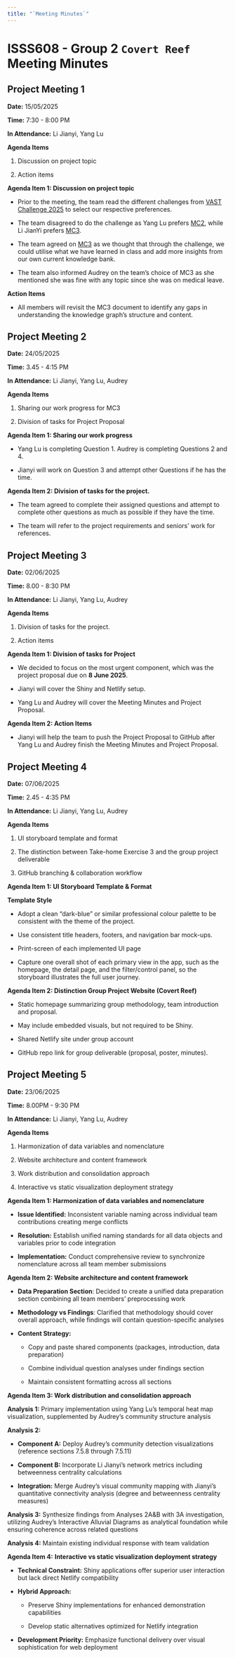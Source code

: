 ```yaml
---
title: "`Meeting Minutes`"
---
```


# **ISSS608 - Group 2 `Covert Reef` Meeting Minutes**

## **Project Meeting 1**

**Date:** 15/05/2025 

**Time:** 7:30 - 8:00 PM

**In Attendance:** Li Jianyi, Yang Lu 

**Agenda Items** 

1.  Discussion on project topic 

<!-- -->

2.  Action items 

**Agenda Item 1: Discussion on project topic** 

-   Prior to the meeting, the team read the different challenges from [VAST Challenge 2025](https://ieeevis.org/year/2025/welcome) to select our respective preferences.  

<!-- -->

-   The team disagreed to do the challenge as Yang Lu prefers [MC2](https://vast-challenge.github.io/2025/MC2.html), while Li JianYi prefers [MC3](https://vast-challenge.github.io/2024/MC3.html). 

<!-- -->

-   The team agreed on [MC3](https://vast-challenge.github.io/2025/MC3.html) as we thought that through the challenge, we could utilise what we have learned in class and add more insights from our own current knowledge bank. 

<!-- -->

-   The team also informed Audrey on the team’s choice of MC3 as she mentioned she was fine with any topic since she was on medical leave. 

**Action Items** 

-   All members will revisit the MC3 document to identify any gaps in understanding the knowledge graph’s structure and content. 

## **Project Meeting 2** 

**Date:** 24/05/2025 

**Time:** 3.45 - 4:15 PM 

**In Attendance:** Li Jianyi, Yang Lu, Audrey 

**Agenda Items** 

1.  Sharing our work progress for MC3 

<!-- -->

2.  Division of tasks for Project Proposal 

**Agenda Item 1: Sharing our work progress** 

-   Yang Lu is completing Question 1. Audrey is completing Questions 2 and 4.  

<!-- -->

-   Jianyi will work on Question 3 and attempt other Questions if he has the time.  

**Agenda Item 2: Division of tasks for the project.** 

-   The team agreed to complete their assigned questions and attempt to complete other questions as much as possible if they have the time. 

<!-- -->

-   The team will refer to the project requirements and seniors’ work for references.

## **Project Meeting 3** 

**Date:** 02/06/2025 

**Time:** 8.00 - 8:30 PM 

**In Attendance:** Li Jianyi, Yang Lu, Audrey 

**Agenda Items** 

1.  Division of tasks for the project. 

<!-- -->

2.  Action items 

**Agenda Item 1: Division of tasks for Project** 

-   We decided to focus on the most urgent component, which was the project proposal due on **8 June 2025**.  

<!-- -->

-   Jianyi will cover the Shiny and Netlify setup. 

<!-- -->

-   Yang Lu and Audrey will cover the Meeting Minutes and Project Proposal. 

**Agenda Item 2: Action Items** 

-   Jianyi will help the team to push the Project Proposal to GitHub after Yang Lu and Audrey finish the Meeting Minutes and Project Proposal. 

## **Project Meeting 4**

**Date:** 07/06/2025 

**Time:** 2.45 - 4:35 PM 

**In Attendance:** Li Jianyi, Yang Lu, Audrey 

**Agenda Items**

1.  UI storyboard template and format

2.  The distinction between Take-home Exercise 3 and the group project deliverable

3.  GitHub branching & collaboration workflow

**Agenda Item 1: UI Storyboard Template & Format**

**Template Style**

-   Adopt a clean “dark-blue” or similar professional colour palette to be consistent with the theme of the project.

-   Use consistent title headers, footers, and navigation bar mock-ups.

-   Print-screen of each implemented UI page

-   Capture one overall shot of each primary view in the app, such as the homepage, the detail page, and the filter/control panel, so the storyboard illustrates the full user journey.

**Agenda Item 2: Distinction Group Project Website (Covert Reef)**

-   Static homepage summarizing group methodology, team introduction and proposal.

-   May include embedded visuals, but not required to be Shiny.

-   Shared Netlify site under group account

-   GitHub repo link for group deliverable (proposal, poster, minutes).

## **Project Meeting 5**

**Date:** 23/06/2025 

**Time:** 8.00PM - 9:30 PM 

**In Attendance:** Li Jianyi, Yang Lu, Audrey 

**Agenda Items**

1.  Harmonization of data variables and nomenclature

2.  Website architecture and content framework

3.  Work distribution and consolidation approach

4.  Interactive vs static visualization deployment strategy

**Agenda Item 1: Harmonization of data variables and nomenclature**

-   **Issue Identified:** Inconsistent variable naming across individual team contributions creating merge conflicts

<!-- -->

-   **Resolution:** Establish unified naming standards for all data objects and variables prior to code integration

<!-- -->

-   **Implementation:** Conduct comprehensive review to synchronize nomenclature across all team member submissions

**Agenda Item 2: Website architecture and content framework**

-   **Data Preparation Section**: Decided to create a unified data preparation section combining all team members' preprocessing work

-   **Methodology vs Findings**: Clarified that methodology should cover overall approach, while findings will contain question-specific analyses

-   **Content Strategy:**

    -   Copy and paste shared components (packages, introduction, data preparation)

    -   Combine individual question analyses under findings section

    -   Maintain consistent formatting across all sections

**Agenda Item 3: Work distribution and consolidation approach**

**Analysis 1:** Primary implementation using Yang Lu's temporal heat map visualization, supplemented by Audrey's community structure analysis

**Analysis 2:**

-   **Component A:** Deploy Audrey's community detection visualizations (reference sections 7.5.8 through 7.5.11)

-   **Component B:** Incorporate Li Jianyi's network metrics including betweenness centrality calculations

-   **Integration:** Merge Audrey's visual community mapping with Jianyi's quantitative connectivity analysis (degree and betweenness centrality measures)

**Analysis 3:** Synthesize findings from Analyses 2A&B with 3A investigation, utilizing Audrey's Interactive Alluvial Diagrams as analytical foundation while ensuring coherence across related questions

**Analysis 4:** Maintain existing individual response with team validation

**Agenda Item 4:** **Interactive vs static visualization deployment strategy**

-   **Technical Constraint:** Shiny applications offer superior user interaction but lack direct Netlify compatibility

<!-- -->

-   **Hybrid Approach:**

    -   Preserve Shiny implementations for enhanced demonstration capabilities

    -   Develop static alternatives optimized for Netlify integration

<!-- -->

-   **Development Priority:** Emphasize functional delivery over visual sophistication for web deployment
